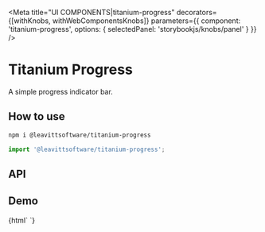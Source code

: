 

<Meta
  title="UI COMPONENTS|titanium-progress"
  decorators={[withKnobs, withWebComponentsKnobs]}
  parameters={{ component: 'titanium-progress', options: { selectedPanel: 'storybookjs/knobs/panel' } }}
/>

# Titanium Progress

A simple progress indicator bar.

## How to use

```bash
npm i @leavittsoftware/titanium-progress
```

```js
import '@leavittsoftware/titanium-progress';
```

## API

<Props of="titanium-progress" />

## Demo

<Preview withToolbar>
  <Story name="Docs">
    {html`
      <titanium-progress></titanium-progress>
    `}
  </Story>
</Preview>
